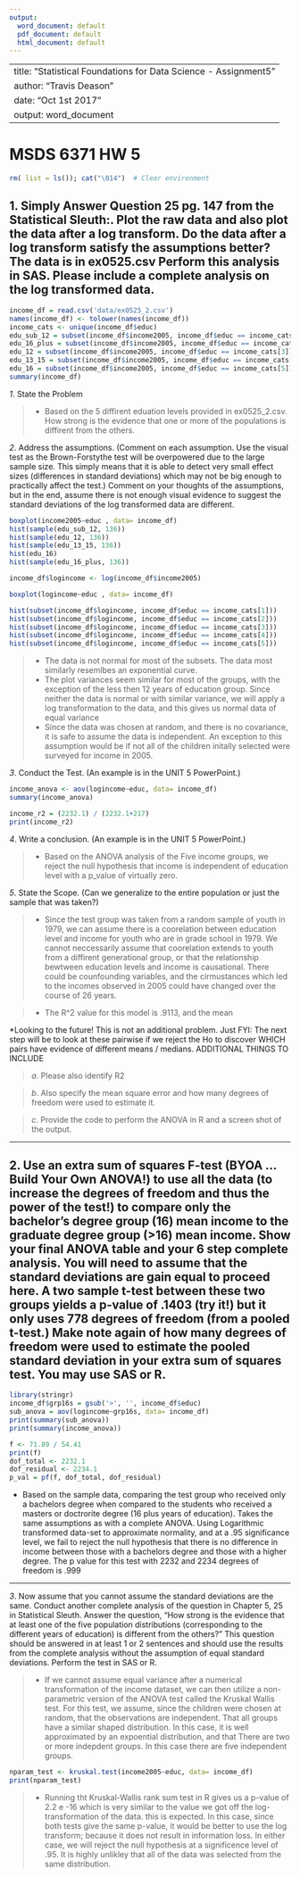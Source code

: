 ```yaml
---
output:
  word_document: default
  pdf_document: default
  html_document: default
---
```

--
title: "Statistical Foundations for Data Science - Assignment5 "
author: "Travis Deason"
date: "Oct 1st 2017"
output:  word_document
---

# MSDS 6371 HW 5

```r
rm( list = ls()); cat("\014")  # Clear environment
```


## 1. Simply Answer Question 25 pg. 147 from the Statistical Sleuth:. Plot the raw data and also plot the data after a log transform.  Do the data after a log transform satisfy the assumptions better?    The data is in ex0525.csv  Perform this analysis in SAS. Please include a complete analysis on the log transformed data.

```r
income_df = read.csv('data/ex0525_2.csv')
names(income_df) <- tolower(names(income_df))
income_cats <- unique(income_df$educ)
edu_sub_12 = subset(income_df$income2005, income_df$educ == income_cats[1])
edu_16_plus = subset(income_df$income2005, income_df$educ == income_cats[2])
edu_12 = subset(income_df$income2005, income_df$educ == income_cats[3])
edu_13_15 = subset(income_df$income2005, income_df$educ == income_cats[4])
edu_16 = subset(income_df$income2005, income_df$educ == income_cats[5])
summary(income_df)
```

*1*.	State the Problem

>* Based on the 5 diffirent eduation levels provided in ex0525_2.csv.  How strong is the evidence that one or more of the populations is diffirent from the others.

*2*.	Address the assumptions.  (Comment on each assumption.  Use the visual test as the Brown-Forstythe test will be overpowered due to the large sample size.  This simply means that it is able to detect very small effect sizes (differences in standard deviations) which may not be big enough to practically affect the test.)  Comment on your thoughts of the assumptions, but in the end, assume there is not enough visual evidence to suggest the standard deviations of the log transformed data are different.

```r
boxplot(income2005~educ , data= income_df)
hist(sample(edu_sub_12, 136))
hist(sample(edu_12, 136))
hist(sample(edu_13_15, 136))
hist(edu_16)
hist(sample(edu_16_plus, 136))

income_df$logincome <- log(income_df$income2005)

boxplot(logincome~educ , data= income_df)

hist(subset(income_df$logincome, income_df$educ == income_cats[1]))
hist(subset(income_df$logincome, income_df$educ == income_cats[2]))
hist(subset(income_df$logincome, income_df$educ == income_cats[3]))
hist(subset(income_df$logincome, income_df$educ == income_cats[4]))
hist(subset(income_df$logincome, income_df$educ == income_cats[5]))

```

>* The data is not normal for most of the subsets.  The data most similarly resemlbes an exponential curve.
>* The plot variances seem similar for most of the groups, with the exception of the less then 12 years of education group.  Since neither the data is normal or with similar variance, we will apply a log transformation to the data, and this gives us normal data of equal variance
>* Since the data was chosen at random, and there is no covariance, it is safe to assume the data is independent.  An exception to this assumption would be if not all of the children initally selected were surveyed for income in 2005.

*3*.	Conduct the Test. (An example is in the UNIT 5 PowerPoint.)

```r
income_anova <- aov(logincome~educ, data= income_df)
summary(income_anova)

```
```r
income_r2 = (2232.1) / (2232.1+217)
print(income_r2)
```

*4*.	Write a conclusion. (An example is in the UNIT 5 PowerPoint.)

>* Based on the ANOVA analysis of the Five income groups, we reject the null hypothesis that income is independent of education level with a p_value of virtually zero.  

*5*.	State the Scope. (Can we generalize to the entire population or just the sample that was taken?)

>* Since the test group was taken from a random sample of youth in 1979, we can assume there is a coorelation between education level and income for youth who are in grade school in 1979.  We cannot neccessarily assume that coorelation extends to youth from a diffirent generational group, or that the relationship bewtween education levels and income is causational.  There could be counfounding variables, and the cirmustances which led to the incomes observed in 2005 could have changed over the course of 26 years.

>* The R^2 value for this model is .9113, and the mean 

*Looking to the future!  This is not an additional problem.  Just FYI: The next step will be to look at these pairwise if we reject the Ho to discover WHICH pairs have evidence of different means / medians.
ADDITIONAL THINGS TO INCLUDE

>*a*.	Please also identify  R2

>*b*.	Also specify the mean square error and how many degrees of freedom were used to estimate it.

>*c*.	Provide the code to perform the ANOVA in R and a screen shot of the output.  

***
## 2. Use an extra sum of squares F-test (BYOA … Build Your Own ANOVA!) to use all the data (to increase the degrees of freedom and thus the power of the test!) to compare only the bachelor’s degree group (16) mean income to the graduate degree group (>16) mean income.  Show your final ANOVA table and your 6 step complete analysis.   You will need to assume that the standard deviations are gain equal to proceed here.  A two sample t-test between these two groups yields a p-value of .1403 (try it!) but it only uses 778 degrees of freedom (from a pooled t-test.)  Make note again of how many degrees of freedom were used to estimate the pooled standard deviation in your extra sum of squares test.  You may use SAS or R.  

```r

library(stringr)
income_df$grp16s = gsub('>', '', income_df$educ)
sub_anova = aov(logincome~grp16s, data= income_df)
print(summary(sub_anova))
print(summary(income_anova))
```


```r
f <- 71.89 / 54.41
print(f)
dof_total <- 2232.1
dof_residual <- 2234.1
p_val = pf(f, dof_total, dof_residual)
```

* Based on the sample data, comparing the test group who received only a bachelors degree when compared to the students who received a masters or doctrorite degree (16 plus years of education).  Takes the same assumptions as with a complete ANOVA.  Using Logarithmic transformed data-set to approximate normality, and at a .95 significance level, we fail to reject the null hypothesis that there is no difference in income between those with a bachelors degree and those with a higher degree.  The p value for this test with 2232 and 2234 degrees of freedom is .999 

***
*3*.  Now assume that you cannot assume the standard deviations are the same.  Conduct another complete analysis of the question in Chapter 5, 25 in Statistical Sleuth. Answer the question, “How strong is the evidence that at least one of the five population distributions (corresponding to the different years of education) is different from the others?”  This question should be answered in at least 1 or 2 sentences and should use the results from the complete analysis without the assumption of equal standard deviations.  Perform the test in SAS or R.

>* If we cannot assume equal variance after a numerical transformation of the income dataset, we can then utilize a non-parametric version of the ANOVA test  called the Kruskal Wallis test.  For this test, we assume, since the children were chosen at random, that the observations are independent.  That all groups have a similar shaped distribution.  In this case, it is well approximated by an expoential distribution, and that There are two or more indepdent groups.  In this case there are five independent groups.

```r
nparam_test <- kruskal.test(income2005~educ, data= income_df)
print(nparam_test)

```

>* Running tht Kruskal-Wallis rank sum test in R gives us a p-value of 2.2 e -16  which is very similar to the value we got off the log-transformation of the data.  this is expected.  In this case, since both tests give the same p-value, it would be better to use the log transform; because it does not result in information loss.  In either case, we will reject the null hypothesis at a significence level of .95.  It is highly unlikley that all of the data was selected from the same distribution.
